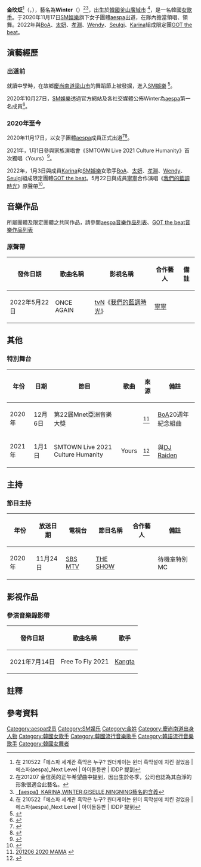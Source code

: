 {{藝人
| 姓名 = Winter
| 圖片 = Winter in SBS Radio on 100221.jpg
| 圖片尺寸 = 
| 圖片簡介 = 
| 類型 = 女藝人
| 本名 = 金旼炡
| 外文名 = 김민정
| 羅馬拼音 = Kim Min-Jeong
| 國籍 = {{KOR}}
| 暱稱 = 金冬天、金冬甜、冬天、冬冬、旼咚、小狗
| 出生日期 = {{birth date and age|2001|1|1}}
| 出生地點 = {{KOR}}[[釜山廣域市|釜山廣域市]][[中區_(釜山廣域市)|中區]][[南浦洞|南浦洞]] <ref group="註">[[釜山廣域市|釜山廣域市]]出生，[[慶尚南道|慶尚南道]][[梁山市|梁山市]]長大。</ref>
| 職業 = [[歌手|歌手]]、[[舞者|舞者]]
| 語言 = [[韓語|韓語]]
| 母校 = {{plainlist|
* {{link-ko|三成初等學校|삼성초등학교 (양산시)}}（畢業）
* {{link-ko| 三成中學校|삼성중학교 (경남)}}（畢業）
* {{link-ko|梁山女子高等學校|양산여자고등학교}}（退學）
* 高等學校同等學力測試（通過）

}}
| 出道地點 = {{KOR}}
| 活躍年代 = 2020年至今
| 出道日期 = [[aespa|aespa]]：2020年11月17日<br>[[GOT_the_beat|GOT the beat]]：2022年1月3日
| 出道作品 = [[aespa|aespa]]：《[[Black_Mamba_(歌曲)|Black Mamba]]》<br>[[GOT_the_beat|GOT the beat]]：《Step Back》
| 經紀公司 = [[SM娛樂|SM娛樂]]
| 相關團體 = [[aespa|aespa]]<br>[[GOT_the_beat|GOT the beat]]
}}

'''金旼炡'''<ref group="註" name="資">在 210522「에스파 세계관 흑막은 누구? 원더케이는 윈터 흑막설에 치킨 걸었음 | 에스파(aespa)_Next Level | 아이돌등판 | IDDP 提到</ref>（{{lang-ko|김민정}}，{{bd|2001年|1月1日||}}），藝名為'''Winter'''（{{lang-ko|윈터}}）<ref group="註">在201207 金信英的正午希望曲中提到，因出生於冬季，公司也認為其白淨的形象很適合此藝名。</ref><ref>[https://b23.tv/vJnABH 【aespa】KARINA,WINTER,GISELLE,NINGNING藝名的含義]</ref>，出生於[[韓國|韓國]][[釜山廣域市|釜山廣域市]] <ref group="註" name="資">在 210522「에스파 세계관 흑막은 누구? 원더케이는 윈터 흑막설에 치킨 걸었음 | 에스파(aespa)_Next Level | 아이돌등판 | IDDP 提到</ref>，是一名韓國[[女歌手|女歌手]]。于2020年11月17日[[SM娛樂|SM娛樂]]旗下女子團體[[aespa|aespa]]出道，在隊內擔當領唱、領舞。2022年與[[BoA|BoA]]、[[太妍|太妍]]、[[孝淵|孝淵]]、[[Wendy_(Red_Velvet)|Wendy]]、[[Seulgi|Seulgi]]、[[Karina_(韓國歌手)|Karina]]組成限定團[[GOT_the_beat|GOT the beat]]。

== 演藝經歷 ==
=== 出道前 ===
就讀中學時，在故鄉[[慶尚南道|慶尚南道]][[梁山市|梁山市]]的舞蹈節上被發掘，進入[[SM娛樂|SM娛樂]] <ref>{{cite news|title=aespa遇星探以為是詐騙 曝各自想要的聖誕禮物|url=https://www.epochtimes.com/b5/20/12/9/n12605976.htm|date=2020-12-09|work=大紀元|accessdate=2020-12-09|archive-date=2022-03-17|archive-url=https://web.archive.org/web/20220317164926/https://www.epochtimes.com/b5/20/12/9/n12605976.htm}}</ref>。

2020年10月27日，[[SM娛樂|SM娛樂]]透過官方網站及各社交媒體公佈Winter為[[aespa|aespa]]第一名成員<ref>{{cite news|title=S.M. 新女團 AESPA 第一位成員 WINTER 夢幻宣傳照公開|url=https://www.kpopn.com/2020/10/27/sm-new-group-first-member-winter-photo|date=2020-10-27|work=kpopn|accessdate=2020-12-09|archive-date=2021-06-17|archive-url=https://web.archive.org/web/20210617180402/https://www.kpopn.com/2020/10/27/sm-new-group-first-member-winter-photo}}</ref>。

=== 2020年至今 ===
2020年11月17日，以女子團體[[aespa|aespa]]成員正式出道<ref>{{cite news|title=S.M. 新女團 AESPA 出道曲《BLACK MAMBA》MV 公開|url= https://www.kpopn.com/amp/2020/11/17/sm-entertainment-new-girl-group-aespa-debut-song-black-mamba-mv |date=2020-11-17|work=kpopn }}</ref><ref>{{cite news|title=SM新女團aespa正式出道！出道單曲〈Black Mamba〉MV破千萬瀏覽|url=https://www.marieclaire.com.tw/entertainment/news/53799/aespa|date=2020-11-18|work=Marie claire|accessdate=2020-12-09|archive-date=2021-04-19|archive-url=https://web.archive.org/web/20210419041212/https://www.marieclaire.com.tw/entertainment/news/53799/aespa}}</ref>。

2021年，1月1日參與家族演唱會《SMTOWN Live 2021 Culture Humanity》首次獨唱〈Yours〉<ref>{{cite news|title=레드벨벳 완전체부터 '샤이니 is BACK'까지…'고퀄리티' SM 무료 공연[SMTOWN LIVE](종합)|url=https://www.xportsnews.com/?ac=article_view&entry_id=1372826|date=2021-01-01|work=엑스포츠뉴스|accessdate=2022-02-24|archive-date=2022-02-24|archive-url=https://web.archive.org/web/20220224162626/https://www.xportsnews.com/?ac=article_view&entry_id=1372826}}</ref>。

2022年，1月3日與成員[[Karina_(韩國歌手)|Karina]]和[[SM娛樂|SM娛樂]]女歌手[[BoA|BoA]]、[[太妍|太妍]]、[[孝淵|孝淵]]、[[Wendy_(Red_Velvet)|Wendy]]、[[Seulgi|Seulgi]]組成限定團體[[GOT_the_beat|GOT the beat]]。5月22日與成員[[寧藝卓|寧寧]]合作演唱《[[我們的藍調時光|我們的藍調時光]]》原聲帶<ref>{{cite news|url=https://www.allkpop.com/video/2022/05/aespas-winter-and-ningning-release-first-ost-single-once-again-for-our-blues-drama|title=aespa's Winter and Ningning release first OST single 'Once Again' for 'Our Blues' drama|publisher=allkpop|date=2022-05-22|language=en}}</ref>。

==音樂作品==
所屬團體及限定團體之共同作品，請參閱[[Aespa#音樂作品|aespa音樂作品列表]]、[[GOT_the_beat#音樂作品|GOT the beat音樂作品列表]]

===原聲帶===
{| class="wikitable" style=text-align:center
! 發佈日期 || 歌曲名稱 || 影視名稱 || 合作藝人 || 備註
|- 
| 2022年5月22日 || ONCE AGAIN || [[tvN|tvN]]《[[我們的藍調時光|我們的藍調時光]]》|| [[寧藝卓|寧寧]]
|}

==其他==
===特別舞台===
{| class="wikitable" style=text-align:center
! 年份 || 日期 || 節目 || 歌曲 || 來源 || 備註
|-
| 2020年 || 12月6日 || 第22屆Mnet亞洲音樂大獎 || {{link-en| ID; Peace B |ID; Peace B}} ||<ref>[https://www.youtube.com/watch?v=CLYZ_prE97g 201206  2020 MAMA] {{Wayback|url=https://www.youtube.com/watch?v=CLYZ_prE97g |date=20210128005422 }}</ref> || [[BoA|BoA]]20週年紀念組曲
|-
| 2021年 || 1月1日 || SMTOWN Live 2021 Culture Humanity || Yours ||<ref>{{Cite web |url=https://www.youtube.com/watch?v=nayPdYDagCM |title=Raiden - Yours (Blinders Remix, ft. aespa's WINTER) |access-date=2021-10-15 |archive-date=2021-11-10 |archive-url=https://web.archive.org/web/20211110202734/https://www.youtube.com/watch?v=nayPdYDagCM&gl=US&hl=en }}</ref> || 與[[DJ_Raiden|DJ Raiden]]
|}

==主持==
===節目主持===
{| class="wikitable" style=text-align:center 
! 年份 || 放送日期 || 電視台 || 節目名稱 || 合作藝人 || 備註
|-
| 2020年 || 11月24日 || [[SBS_MTV|SBS MTV]] || [[THE_SHOW_(SBS_MTV節目)|THE SHOW]] || {{n/a}} || 待機室特別MC
|}

==影視作品==
===參演音樂錄影帶===
{| class="wikitable" style=text-align:center 
! 發佈日期 || 歌曲名稱 || 歌手
|-
| 2021年7月14日 || Free To Fly 2021 || [[安七炫|Kangta]]
|}

== 註釋 ==
{{Reflist|group=註}}

== 參考資料 ==
{{reflist}}
{{Aespa}}
{{SM娛樂}}
[[Category:aespa成员|Category:aespa成员]]
[[Category:SM娱乐|Category:SM娱乐]]
[[Category:金姓|Category:金姓]]
[[Category:慶尚南道出身人物|Category:慶尚南道出身人物]]
[[Category:韓國女歌手|Category:韓國女歌手]]
[[Category:韓國流行音樂歌手|Category:韓國流行音樂歌手]]
[[Category:韓語流行音樂歌手|Category:韓語流行音樂歌手]]
[[Category:韓國女舞者|Category:韓國女舞者]]